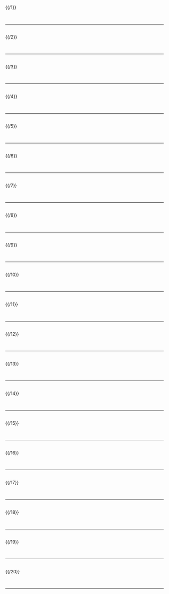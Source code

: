 {{Portal:Xbox/box-header|特色条目|Portal:Xbox/特色条目|}}

{{ed right2|Portal:Xbox/特色条目/1}}
{{/1}} <div style="clear: both"></div><br/><hr/><br/>
{{ed right2|Portal:Xbox/特色条目/2}}
{{/2}} <div style="clear: both"></div><br/><hr/><br/>
{{ed right2|Portal:Xbox/特色条目/3}}
{{/3}} <div style="clear: both"></div><br/><hr/><br/>
{{ed right2|Portal:Xbox/特色条目/4}}
{{/4}} <div style="clear: both"></div><br/><hr/><br/>
{{ed right2|Portal:Xbox/特色条目/5}}
{{/5}} <div style="clear: both"></div><br/><hr/><br/>
{{ed right2|Portal:Xbox/特色条目/6}}
{{/6}} <div style="clear: both"></div><br/><hr/><br/>
{{ed right2|Portal:Xbox/特色条目/7}}
{{/7}} <div style="clear: both"></div><br/><hr/><br/>
{{ed right2|Portal:Xbox/特色条目/8}}
{{/8}} <div style="clear: both"></div><br/><hr/><br/>
{{ed right2|Portal:Xbox/特色条目/9}}
{{/9}} <div style="clear: both"></div><br/><hr/><br/>
{{ed right2|Portal:Xbox/特色条目/10}}
{{/10}} <div style="clear: both"></div><br/><hr/><br/>
{{ed right2|Portal:Xbox/特色条目/11}}
{{/11}} <div style="clear: both"></div><br/><hr/><br/>
{{ed right2|Portal:Xbox/特色条目/12}}
{{/12}} <div style="clear: both"></div><br/><hr/><br/>
{{ed right2|Portal:Xbox/特色条目/13}}
{{/13}} <div style="clear: both"></div><br/><hr/><br/>
{{ed right2|Portal:Xbox/特色条目/14}}
{{/14}} <div style="clear: both"></div><br/><hr/><br/>
{{ed right2|Portal:Xbox/特色条目/15}}
{{/15}} <div style="clear: both"></div><br/><hr/><br/>
{{ed right2|Portal:Xbox/特色条目/16}}
{{/16}} <div style="clear: both"></div><br/><hr/><br/>
{{ed right2|Portal:Xbox/特色条目/17}}
{{/17}} <div style="clear: both"></div><br/><hr/><br/>
{{ed right2|Portal:Xbox/特色条目/18}}
{{/18}} <div style="clear: both"></div><br/><hr/><br/>
{{ed right2|Portal:Xbox/特色条目/19}}
{{/19}} <div style="clear: both"></div><br/><hr/><br/>
{{ed right2|Portal:Xbox/特色条目/20}}
{{/20}} <div style="clear: both"></div><br/><hr/><br/>

{{Portal:Xbox/box-footer|}}